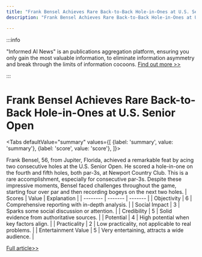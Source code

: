 ```yaml
---
title: "Frank Bensel Achieves Rare Back-to-Back Hole-in-Ones at U.S. Senior Open"
description: "Frank Bensel Achieves Rare Back-to-Back Hole-in-Ones at U.S. Senior Open"

---
```



:::info

"Informed AI News" is an publications aggregation platform, ensuring you only gain the most valuable information, to eliminate information asymmetry and break through the limits of information cocoons.  [Find out more >>](/)

:::

# Frank Bensel Achieves Rare Back-to-Back Hole-in-Ones at U.S. Senior Open


<Tabs
	defaultValue="summary"
	values={[
	{label: 'summary', value: 'summary'},
	{label: 'score', value: 'score'},
]}>
<TabItem value="summary">


Frank Bensel, 56, from Jupiter, Florida, achieved a remarkable feat by acing two consecutive holes at the U.S. Senior Open. He scored a hole-in-one on the fourth and fifth holes, both par-3s, at Newport Country Club. This is a rare accomplishment, especially for consecutive par-3s. Despite these impressive moments, Bensel faced challenges throughout the game, starting four over par and then recording bogeys on the next two holes.
</TabItem>
<TabItem value="score">
	| Scores     | Value   | Explanation |
	| -------- | ------- | ------- |
	| Objectivity  | 6    | Comprehensive reporting with in-depth analysis.    |
	| Social Impact | 3     | Sparks some social discussion or attention.    |
	| Credibility    | 5    | Solid evidence from authoritative sources.    |
	| Potential    | 4    | High potential when key factors align.    |
	| Practicality    | 2    | Low practicality, not applicable to real problems.    |
	| Entertainment Value    | 5    | Very entertaining, attracts a wide audience.    |
</TabItem>
</Tabs>

[Full article>>](https://apnews.com/article/senior-open-hole-one-newport-a3078f77b9d0f824d1625682106ae504)
